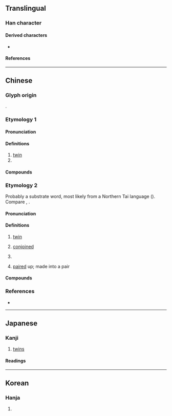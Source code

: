 {{character info/new}}
==Translingual==

===Han character===
{{Han char|rn=39|rad=子|as=03|sn=6|four=17447|canj=NDND|ids=⿰子子}}

====Derived characters====
* {{l|mul|[[𠲚]], [[孨]], [[㝈]], [[𫩼]], [[𡥨]], [[𤂇]]}}

====References====
{{Han ref|kx=0277.170|dkj=06941|dj=0545.060|hdz=21011.010|uh=5B56}}

----

==Chinese==
{{zh-forms}}

===Glyph origin===
{{Han etym}}
{{zh-etym-double|子|}}.

===Etymology 1===

====Pronunciation====
{{zh-pron
|m=zī
|c=zi1
|mc=y
|oc=y
|cat=n,v
}}

====Definitions====
{{zh-hanzi}}

# [[twin]]
# {{zh-alt-form|滋|to propagate}}

====Compounds====
{{zh-der|孖蟲}}

===Etymology 2===
Probably a {{der|yue|qfa-tak}} substrate word, most likely from a Northern Tai language ({{zh-ref|Li, 1990}}). Compare {{cog|pcc|legwal|leg'''wal'''|twins}}, {{cog|th|ฝาแฝด|'''ฝา'''แฝด|twins}}.

====Pronunciation====
{{zh-pron
|m=mā
|c=maa1
|c-t=ma1,ma1*
|cat=a,adv,cls
}}

====Definitions====
{{zh-hanzi}} {{tlb|zh|Cantonese}}

#[[twin]]
#:{{zh-x|孖女{neoi5-2}|'''twin''' girls|C}}
#[[conjoined]]
#{{zh-classifier|a pair of linked objects|cat=y}}
#:{{zh-x|一 孖 臘腸{coeng4-2}|a '''pair''' of Chinese sausages|C}}
#[[paired]] up; made into a pair

====Compounds====
{{zh-der|孖女|孖仔|孖生|孖鋪|孖寶|孖指|孖頭|孖辮|孖展|打孖|孖膶腸|孖煙通|孖公仔|孖孖頭|黐孖筋|孖頭公仔}}

===References===
* {{R:twedu|C02433}}

----

==Japanese==

===Kanji===
{{ja-kanji|grade=|rs=子03}}

# [[twin]]s

====Readings====
{{ja-readings
|goon=し, じ
|kanon=し
|kun=ふたご-
}}

----

==Korean==

===Hanja===
{{ko-hanja/new|자}}

# {{defn|lang=ko|sort=子03}}